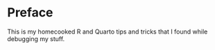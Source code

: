 # Preface {.unnumbered}

This is my homecooked R and Quarto tips and tricks that I found while debugging my stuff.

